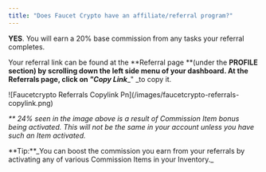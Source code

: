 ```yaml
---
title: "Does Faucet Crypto have an affiliate/referral program?"
---
```


**YES**. You will earn a 20% base commission from any tasks your referral completes.

Your referral link can be found at the **Referral page **(under the **PROFILE **section) by scrolling down the left side menu of your dashboard. At the Referrals page, click on _"_**_Copy Link_**_" _to copy it.

<Frame>
  ![Faucetcrypto Referrals Copylink Pn](/images/faucetcrypto-referrals-copylink.png)
</Frame>

_\*\* 24% seen in the image above is a result of Commission Item bonus being activated. This will not be the same in your account unless you have such an Item activated._

<Note>
  **Tip:**_You can boost the commission you earn from your referrals by activating any of various Commission Items in your Inventory._ 
</Note>